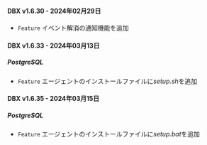 #### DBX v1.6.30 - 2024年02月29日

- <code class="Feature">Feature</code> イベント解消の通知機能を追加

#### DBX v1.6.33 - 2024年03月13日

##### PostgreSQL​

- <code class="Feature">Feature</code> エージェントのインストールファイルに<em>setup.sh</em>を追加

#### DBX v1.6.35 - 2024年03月15日

##### PostgreSQL​

- <code class="Feature">Feature</code> エージェントのインストールファイルに<em>setup.bat</em>を追加
